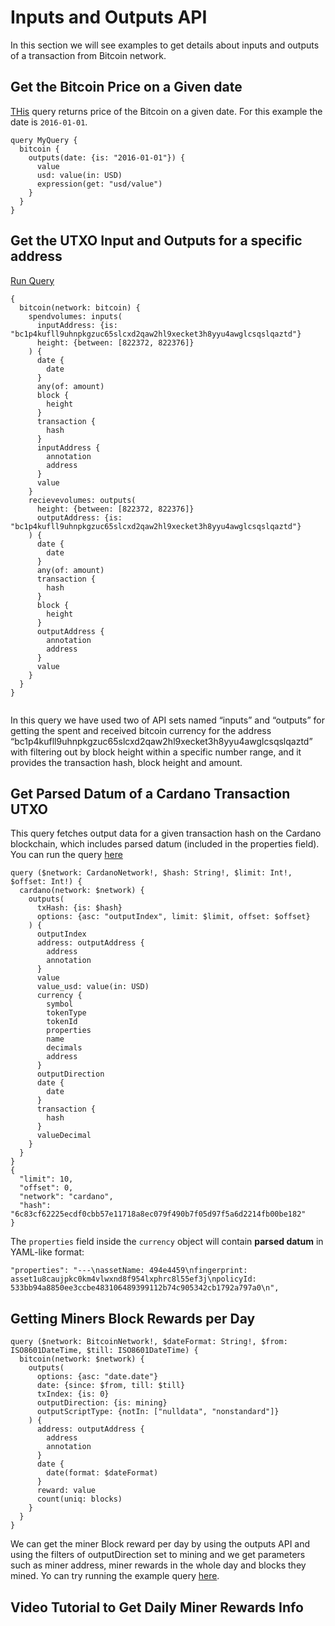 # Inputs and Outputs API

In this section we will see examples to get details about inputs and outputs of a transaction from Bitcoin network.


## Get the Bitcoin Price on a Given date

[THis](https://ide.bitquery.io/btc-price-in-2016) query returns price of the Bitcoin on a given date. 
For this example the date is `2016-01-01`.

```
query MyQuery {
  bitcoin {
    outputs(date: {is: "2016-01-01"}) {
      value
      usd: value(in: USD)
      expression(get: "usd/value")
    }
  }
}
```

## Get the UTXO Input and Outputs for a specific address

[Run Query](https://ide.bitquery.io/bitcoin-inputs-and-outputs-for-address)

```
{
  bitcoin(network: bitcoin) {
    spendvolumes: inputs(
      inputAddress: {is: "bc1p4kufll9uhnpkgzuc65slcxd2qaw2hl9xecket3h8yyu4awglcsqslqaztd"}
      height: {between: [822372, 822376]}
    ) {
      date {
        date
      }
      any(of: amount)
      block {
        height
      }
      transaction {
        hash
      }
      inputAddress {
        annotation
        address
      }
      value
    }
    recievevolumes: outputs(
      height: {between: [822372, 822376]}
      outputAddress: {is: "bc1p4kufll9uhnpkgzuc65slcxd2qaw2hl9xecket3h8yyu4awglcsqslqaztd"}
    ) {
      date {
        date
      }
      any(of: amount)
      transaction {
        hash
      }
      block {
        height
      }
      outputAddress {
        annotation
        address
      }
      value
    }
  }
}


```

In this query we have used two of API sets named “inputs” and “outputs” for getting the spent and received bitcoin currency for the address “bc1p4kufll9uhnpkgzuc65slcxd2qaw2hl9xecket3h8yyu4awglcsqslqaztd” with filtering out by block height within a specific number range, and it provides the transaction hash, block height and amount.

## Get Parsed Datum of a Cardano Transaction UTXO

This query fetches output data for a given transaction hash on the Cardano blockchain, which includes parsed datum (included in the properties field).
You can run the query [here](https://ide.bitquery.io/DATUM-of-cardano-tx-utxo)

```
query ($network: CardanoNetwork!, $hash: String!, $limit: Int!, $offset: Int!) {
  cardano(network: $network) {
    outputs(
      txHash: {is: $hash}
      options: {asc: "outputIndex", limit: $limit, offset: $offset}
    ) {
      outputIndex
      address: outputAddress {
        address
        annotation
      }
      value
      value_usd: value(in: USD)
      currency {
        symbol
        tokenType
        tokenId
        properties
        name
        decimals
        address
      }
      outputDirection
      date {
        date
      }
      transaction {
        hash
      }
      valueDecimal
    }
  }
}
{
  "limit": 10,
  "offset": 0,
  "network": "cardano",
  "hash": "6c83cf62225ecdf0cbb57e11718a8ec079f490b7f05d97f5a6d2214fb00be182"
}

```

The `properties` field inside the `currency` object will contain **parsed datum** in YAML-like format:

```
"properties": "---\nassetName: 494e4459\nfingerprint: asset1u8caujpkc0km4vlwxnd8f954lxphrc8l55ef3j\npolicyId: 533bb94a8850ee3ccbe483106489399112b74c905342cb1792a797a0\n",
```

## Getting Miners Block Rewards per Day

```
query ($network: BitcoinNetwork!, $dateFormat: String!, $from: ISO8601DateTime, $till: ISO8601DateTime) {
  bitcoin(network: $network) {
    outputs(
      options: {asc: "date.date"}
      date: {since: $from, till: $till}
      txIndex: {is: 0}
      outputDirection: {is: mining}
      outputScriptType: {notIn: ["nulldata", "nonstandard"]}
    ) {
      address: outputAddress {
        address
        annotation
      }
      date {
        date(format: $dateFormat)
      }
      reward: value
      count(uniq: blocks)
    }
  }
}

```

We can get the miner Block reward per day by using the outputs API and using the filters of outputDirection set to mining and we get parameters such as miner address, miner rewards in the whole day and blocks they mined. Yo can try running the example query [here](https://ide.bitquery.io/bitcoin-miners-rewards).

## Video Tutorial to Get Daily Miner Rewards Info

<VideoPlayer url="https://youtu.be/3RC7Mxitfzg" />
